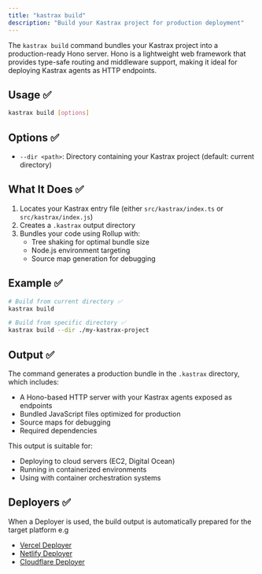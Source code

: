 ```yaml
---
title: "kastrax build"
description: "Build your Kastrax project for production deployment"
---
```


The `kastrax build` command bundles your Kastrax project into a production-ready Hono server. Hono is a lightweight web framework that provides type-safe routing and middleware support, making it ideal for deploying Kastrax agents as HTTP endpoints.

## Usage ✅

```bash
kastrax build [options]
```

## Options ✅

- `--dir <path>`: Directory containing your Kastrax project (default: current directory)

## What It Does ✅

1. Locates your Kastrax entry file (either `src/kastrax/index.ts` or `src/kastrax/index.js`)
2. Creates a `.kastrax` output directory
3. Bundles your code using Rollup with:
   - Tree shaking for optimal bundle size
   - Node.js environment targeting
   - Source map generation for debugging

## Example ✅

```bash
# Build from current directory ✅
kastrax build

# Build from specific directory ✅
kastrax build --dir ./my-kastrax-project
```

## Output ✅

The command generates a production bundle in the `.kastrax` directory, which includes:
- A Hono-based HTTP server with your Kastrax agents exposed as endpoints
- Bundled JavaScript files optimized for production
- Source maps for debugging
- Required dependencies

This output is suitable for:
- Deploying to cloud servers (EC2, Digital Ocean)
- Running in containerized environments
- Using with container orchestration systems

## Deployers ✅
When a Deployer is used, the build output is automatically prepared for the target platform e.g
- [Vercel Deployer](/reference/deployer/vercel)
- [Netlify Deployer](/reference/deployer/netlify) 
- [Cloudflare Deployer](/reference/deployer/cloudflare)

